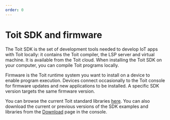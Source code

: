 ```yaml
---
order: 0
---
```


# Toit SDK and firmware

The Toit SDK is the set of development tools needed to develop IoT apps with Toit locally: it contains the Toit compiler, the LSP server and virtual machine. It is available from the Toit cloud. When installing the Toit SDK on your computer, you can compile Toit programs locally. 

Firmware is the Toit runtime system you want to install on a device to enable program execution.
Devices connect occasionally to the Toit console for firmware updates and new applications to be installed.
A specific SDK version targets the same firmware version.

You can browse the current Toit standard libraries [here](https://libs.toit.io). You can also download the current or previous versions of the SDK examples and libraries from the [Download](https://console.toit.io/download) page in the console.
